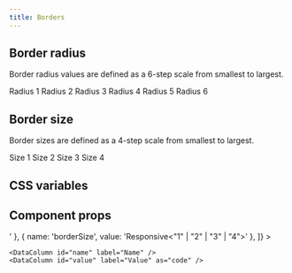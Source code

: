 ```yaml
---
title: Borders
---
```


## Border radius

Border radius values are defined as a 6-step scale from smallest to largest.

<Example gap="5">
  <Label>Radius 1</Label>
  <ExampleBox borderSize="1" borderRadius="1" />
  <Label>Radius 2</Label>
  <ExampleBox borderSize="1" borderRadius="2" />
  <Label>Radius 3</Label>
  <ExampleBox borderSize="1" borderRadius="3" />
  <Label>Radius 4</Label>
  <ExampleBox borderSize="1" borderRadius="4" />
  <Label>Radius 5</Label>
  <ExampleBox borderSize="1" borderRadius="5" />
  <Label>Radius 6</Label>
  <ExampleBox borderSize="1" borderRadius="6" />
</Example>

## Border size

Border sizes are defined as a 4-step scale from smallest to largest.

<Example gap="5">
  <Label>Size 1</Label>
  <ExampleBox borderSize="1" borderRadius="3" />
  <Label>Size 2</Label>
  <ExampleBox borderSize="2" borderRadius="3" />
  <Label>Size 3</Label>
  <ExampleBox borderSize="3" borderRadius="3" />
  <Label>Size 4</Label>
  <ExampleBox borderSize="4" borderRadius="3" />
</Example>

## CSS variables

<Example>
  <DataTable
    data={[
      { name: '--border-radius-1', value: '2px' },
      { name: '--border-radius-2', value: '4px' },
      { name: '--border-radius-3', value: '8px' },
      { name: '--border-radius-4', value: '16px' },
      { name: '--border-radius-5', value: '18px' },
      { name: '--border-radius-6', value: '9999px' },
    ]}
  >
    <DataColumn id="name" label="Name" />
    <DataColumn id="value" label="Value" />
  </DataTable>
</Example>

<Example>
  <DataTable
    data={[
      { name: '--border-size-1', value: '1px' },
      { name: '--border-size-2', value: '2px' },
      { name: '--border-size-3', value: '4px' },
      { name: '--border-size-4', value: '8px' },
    ]}
  >
    <DataColumn id="name" label="Name" />
    <DataColumn id="value" label="Value" />
  </DataTable>
</Example>

## Component props

<Example>
  <DataTable
    data={[
      { name: 'borderRadius', value: 'Responsive<"1" | "2" | "3" | "4" | "5" | "6">' },
      { name: 'borderSize', value: 'Responsive<"1" | "2" | "3" | "4">' },
    ]}
  >

    <DataColumn id="name" label="Name" />
    <DataColumn id="value" label="Value" as="code" />

  </DataTable>
</Example>
